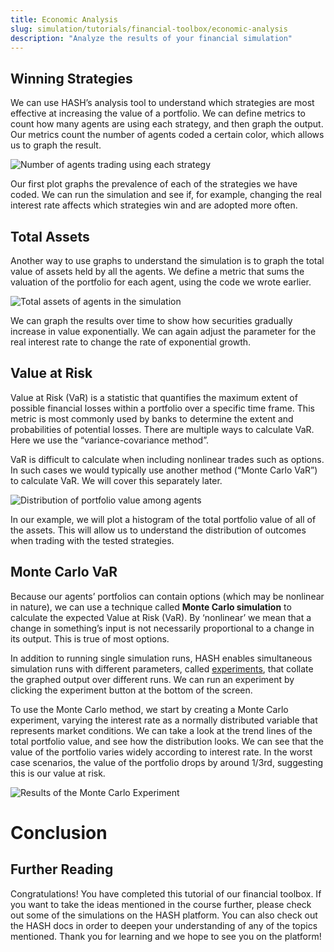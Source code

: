```yaml
---
title: Economic Analysis
slug: simulation/tutorials/financial-toolbox/economic-analysis
description: "Analyze the results of your financial simulation"
---
```


## Winning Strategies

We can use HASH’s analysis tool to understand which strategies are most effective at increasing the value of a portfolio. We can define metrics to count how many agents are using each strategy, and then graph the output. Our metrics count the number of agents coded a certain color, which allows us to graph the result.

![Number of agents trading using each strategy](https://cdn-us1.hash.ai/site/docs/fin_strategy_presence.png)

Our first plot graphs the prevalence of each of the strategies we have coded. We can run the simulation and see if, for example, changing the real interest rate affects which strategies win and are adopted more often.

## Total Assets

Another way to use graphs to understand the simulation is to graph the total value of assets held by all the agents. We define a metric that sums the valuation of the portfolio for each agent, using the code we wrote earlier.

![Total assets of agents in the simulation](https://cdn-us1.hash.ai/site/docs/fin_assets.png)

We can graph the results over time to show how securities gradually increase in value exponentially. We can again adjust the parameter for the real interest rate to change the rate of exponential growth.

## Value at Risk

Value at Risk (VaR) is a statistic that quantifies the maximum extent of possible financial losses within a portfolio over a specific time frame. This metric is most commonly used by banks to determine the extent and probabilities of potential losses. There are multiple ways to calculate VaR. Here we use the “variance-covariance method”.

VaR is difficult to calculate when including nonlinear trades such as options. In such cases we would typically use another method (“Monte Carlo VaR”) to calculate VaR. We will cover this separately later.

![Distribution of portfolio value among agents](https://cdn-us1.hash.ai/site/docs/fin_distribution.png)

In our example, we will plot a histogram of the total portfolio value of all of the assets. This will allow us to understand the distribution of outcomes when trading with the tested strategies.

## Monte Carlo VaR

Because our agents’ portfolios can contain options (which may be nonlinear in nature), we can use a technique called **Monte Carlo simulation** to calculate the expected Value at Risk (VaR). By ‘nonlinear’ we mean that a change in something’s input is not necessarily proportional to a change in its output. This is true of most options.

In addition to running single simulation runs, HASH enables simultaneous simulation runs with different parameters, called [experiments](https://hash.dev/docs/simulations/run/experiment), that collate the graphed output over different runs. We can run an experiment by clicking the experiment button at the bottom of the screen.

To use the Monte Carlo method, we start by creating a Monte Carlo experiment, varying the interest rate as a normally distributed variable that represents market conditions. We can take a look at the trend lines of the total portfolio value, and see how the distribution looks. We can see that the value of the portfolio varies widely according to interest rate. In the worst case scenarios, the value of the portfolio drops by around 1/3rd, suggesting this is our value at risk.

![Results of the Monte Carlo Experiment](https://cdn-us1.hash.ai/site/docs/fin-toolbox-mc.png)

# Conclusion

## Further Reading

Congratulations! You have completed this tutorial of our financial toolbox. If you want to take the ideas mentioned in the course further, please check out some of the simulations on the HASH platform. You can also check out the HASH docs in order to deepen your understanding of any of the topics mentioned. Thank you for learning and we hope to see you on the platform!
